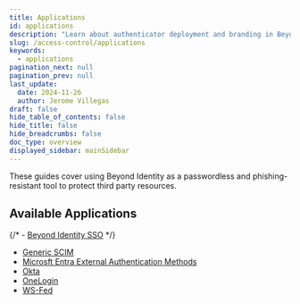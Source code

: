 ```yaml
---
title: Applications
id: applications
description: "Learn about authenticator deployment and branding in Beyond Identity."
slug: /access-control/applications
keywords:
  - applications
pagination_next: null
pagination_prev: null
last_update:
  date: 2024-11-26
  author: Jerome Villegas
draft: false
hide_table_of_contents: false
hide_title: false
hide_breadcrumbs: false
doc_type: overview
displayed_sidebar: mainSidebar
---
```


These guides cover using Beyond Identity as a passwordless and phishing-resistant tool to protect third party resources.

## Available Applications
{/* - [Beyond Identity SSO](/docs/access-control/applications/beyond-identity-sso) */}
- [Generic SCIM](/docs/access-control/applications/generic-scim)
- [Microsft Entra External Authentication Methods](/docs/access-control/applications/microsoft-eam)
- [Okta](/docs/access-control/applications/okta)
- [OneLogin](/docs/access-control/applications/onelogin)
- [WS-Fed](/docs/access-control/applications/wsfed)